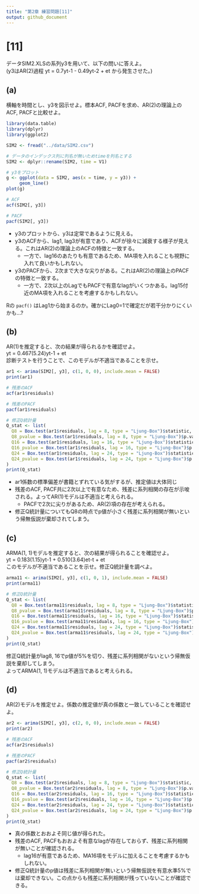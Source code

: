 ```yaml
---
title: "第2章 練習問題[11]"
output: github_document
---
```


# [11]
データSIM2.XLSの系列y3を用いて、以下の問いに答えよ。  
(y3はAR(2)過程 yt = 0.7yt-1 - 0.49yt-2 + et から発生させた。)  


## (a)
横軸を時間とし、y3を図示せよ。標本ACF, PACFを求め、AR(2)の理論上のACF, PACFと比較せよ。

```r
library(data.table)
library(dplyr)
library(ggplot2)

SIM2 <- fread("../data/SIM2.csv")

# データのインデックス列に列名が無いためtimeを列名とする
SIM2 <- dplyr::rename(SIM2, time = V1)

# y3をプロット
g <- ggplot(data = SIM2, aes(x = time, y = y3)) +
     geom_line()
plot(g)

# ACF
acf(SIM2[, y3])

# PACF
pacf(SIM2[, y3])
```

- y3のプロットから、y3は定常であるように見える。
- y3のACFから、lag1, lag3が有意であり、ACFが徐々に減衰する様子が見える。これはAR(2)の理論上のACFの特徴と一致する。
  - 一方で、lag16のあたりも有意であるため、MA項を入れることも視野に入れて良いかもしれない。
- y3のPACFから、2次まで大きな尖りがある。これはAR(2)の理論上のPACFの特徴と一致する。
  - 一方で、2次以上のLagでもPACFで有意なlagがいくつかある。lag15付近のMA項を入れることを考慮するかもしれない。
  
Rの `pacf()` はLag1から始まるのか。確かにLag0=1で確定だが若干分かりにくいかも...?  
  

## (b)
AR(1)を推定すると、次の結果が得られるかを確認せよ。  
  yt = 0.467(5.24)yt-1 + et  
診断テストを行うことで、このモデルが不適当であることを示せ。  

```r
ar1 <- arima(SIM2[, y3], c(1, 0, 0), include.mean = FALSE)
print(ar1)

# 残差のACF
acf(ar1$residuals)

# 残差のPACF
pacf(ar1$residuals)

# 修正Q統計量
Q_stat <- list(
  Q8 = Box.test(ar1$residuals, lag = 8, type = "Ljung-Box")$statistic,
  Q8_pvalue = Box.test(ar1$residuals, lag = 8, type = "Ljung-Box")$p.value,
  Q16 = Box.test(ar1$residuals, lag = 16, type = "Ljung-Box")$statistic,
  Q16_pvalue = Box.test(ar1$residuals, lag = 16, type = "Ljung-Box")$p.value,
  Q24 = Box.test(ar1$residuals, lag = 24, type = "Ljung-Box")$statistic,
  Q24_pvalue = Box.test(ar1$residuals, lag = 24, type = "Ljung-Box")$p.value
)
print(Q_stat)
```

- ar1係数の標準偏差が書籍とずれている気がするが、推定値は大体同じ
- 残差のACF, PACF共に2次以上で有意なため、残差に系列相関の存在が示唆される。よってAR(1)モデルは不適当と考えられる。
  - PACFで2次に尖りがあるため、AR(2)項の存在が考えられる。
- 修正Q統計量についてもQ8の時点でp値が小さく残差に系列相関が無いという帰無仮説が棄却されてしまう。
  

## (c)
ARMA(1, 1)モデルを推定すると、次の結果が得られることを確認せよ。  
    yt = 0.183(1.15)yt-1 + 0.510(3.64)et-t + et  
このモデルが不適当であることを示せ。修正Q統計量を調べよ。  

```r
arma11 <- arima(SIM2[, y3], c(1, 0, 1), include.mean = FALSE)
print(arma11)

# 修正Q統計量
Q_stat <- list(
  Q8 = Box.test(arma11$residuals, lag = 8, type = "Ljung-Box")$statistic,
  Q8_pvalue = Box.test(arma11$residuals, lag = 8, type = "Ljung-Box")$p.value,
  Q16 = Box.test(arma11$residuals, lag = 16, type = "Ljung-Box")$statistic,
  Q16_pvalue = Box.test(arma11$residuals, lag = 16, type = "Ljung-Box")$p.value,
  Q24 = Box.test(arma11$residuals, lag = 24, type = "Ljung-Box")$statistic,
  Q24_pvalue = Box.test(arma11$residuals, lag = 24, type = "Ljung-Box")$p.value
)
print(Q_stat)
```

修正Q統計量がlag8, 16でp値が5%を切り、残差に系列相関がないという帰無仮説を棄却してしまう。  
よってARMA(1, 1)モデルは不適当であると考えられる。  


## (d)
AR(2)モデルを推定せよ。係数の推定値が真の係数と一致していることを確認せよ。  

```r
ar2 <- arima(SIM2[, y3], c(2, 0, 0), include.mean = FALSE)
print(ar2)

# 残差のACF
acf(ar2$residuals)

# 残差のPACF
pacf(ar2$residuals)

# 修正Q統計量
Q_stat <- list(
  Q8 = Box.test(ar2$residuals, lag = 8, type = "Ljung-Box")$statistic,
  Q8_pvalue = Box.test(ar2$residuals, lag = 8, type = "Ljung-Box")$p.value,
  Q16 = Box.test(ar2$residuals, lag = 16, type = "Ljung-Box")$statistic,
  Q16_pvalue = Box.test(ar2$residuals, lag = 16, type = "Ljung-Box")$p.value,
  Q24 = Box.test(ar2$residuals, lag = 24, type = "Ljung-Box")$statistic,
  Q24_pvalue = Box.test(ar2$residuals, lag = 24, type = "Ljung-Box")$p.value
)
print(Q_stat)
```

- 真の係数とおおよそ同じ値が得られた。
- 残差のACF, PACFもおおよそ有意なlagが存在しておらず、残差に系列相関が無いことが確認される。
  - lag16が有意であるため、MA16項をモデルに加えることを考慮するかもしれない。
- 修正Q統計量のp値は残差に系列相関が無いという帰無仮説を有意水準5%では棄却できない。この点からも残差に系列相関が残っていないことが確認できる。
